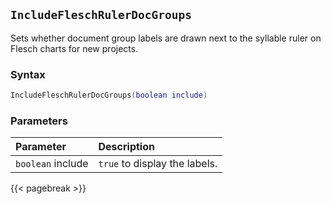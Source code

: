 ## `IncludeFleschRulerDocGroups`

Sets whether document group labels are drawn next to the syllable ruler on Flesch charts for new projects.

### Syntax {-}

``` .lua
IncludeFleschRulerDocGroups(boolean include)
```

### Parameters {-}

**Parameter** | **Description**
| :-- | :-- |
| `boolean` include | `true` to display the labels. |

{{< pagebreak >}}